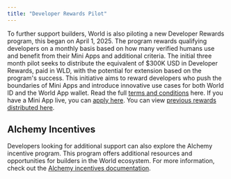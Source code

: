```yaml
---
title: "Developer Rewards Pilot"
---
```



To further support builders, World is also piloting a new Developer Rewards program, this began on April 1, 2025.
The program rewards qualifying developers on a monthly basis based on how many verified humans use and benefit from their Mini Apps and additional criteria.
The initial three month pilot seeks to distribute the equivalent of $300K USD in Developer Rewards, paid in WLD, with the potential for extension based on the program's success.
This initiative aims to reward developers who push the boundaries of Mini Apps and introduce innovative use cases for both World ID and the World App wallet.
Read the full [terms and conditions](https://www.toolsforhumanity.com/legal/developer-rewards-terms-and-conditions) here. If you have a Mini App live, you can [apply here](https://docs.google.com/forms/d/e/1FAIpQLSfgjLhpcUlocct1KwXapL326CDUQ1zOCEudyF5WO4RAD-wn7A/viewform). You can view [previous rewards distributed here](https://www.miniapps.world/).

## Alchemy Incentives

Developers looking for additional support can also explore the Alchemy incentive program.
This program offers additional resources and opportunities for builders in the World ecosystem.
For more information, check out the [Alchemy incentives documentation](https://drive.google.com/file/d/1lq45hBTQPVMLSm5mPj1Fk9q_qVcK9nkj/view).